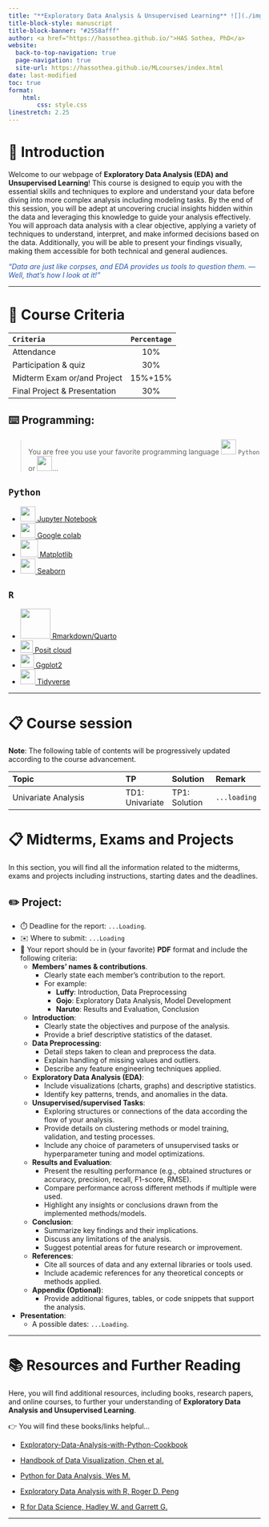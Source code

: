 ```yaml
---
title: "**Exploratory Data Analysis & Unsupervised Learning** ![](./img/AMS_logo.png#right){width=50pt style='position: relative; bottom: -5px'} ![](./img/itc.png#left){width=35pt style='position: relative; bottom: -5px'}"
title-block-style: manuscript
title-block-banner: "#2558afff"
author: <a href="https://hassothea.github.io/">HAS Sothea, PhD</a>
website:
  back-to-top-navigation: true
  page-navigation: true
  site-url: https://hassothea.github.io/MLcourses/index.html
date: last-modified
toc: true
format: 
    html:
        css: style.css
linestretch: 2.25
---
```


# 👋 Introduction

Welcome to our webpage of **Exploratory Data Analysis (EDA) and Unsupervised Learning**! This course is designed to equip you with the essential skills and techniques to explore and understand your data before diving into more complex analysis including modeling tasks. By the end of this session, you will be adept at uncovering crucial insights hidden within the data and leveraging this knowledge to guide your analysis effectively. You will approach data analysis with a clear objective, applying a variety of techniques to understand, interpret, and make informed decisions based on the data. Additionally, you will be able to present your findings visually, making them accessible for both technical and general audiences.

[*"Data are just like corpses, and EDA provides us tools to question them. — Well, that's how I look at it!"*]{style="color: #2558afff;"}

--------------

# 📝 Course Criteria

| **`Criteria`** | **`Percentage`** |
|:---------|:----------:|
|Attendance| 10% |
|Participation & quiz| 30% |
|Midterm Exam or/and Project| 15%+15% |
|Final Project & Presentation| 30% |


## ⌨️ Programming: 

> You are free you use your favorite programming language [![](./img/python.png){width=30px style="position: relative; bottom: 0px"}](https://www.python.org/){target="_blank"} `Python` or [![](./img/R_logo.png){width=30px style="position: relative; bottom: 0px"}](https://www.r-project.org/){target="_blank"}...


::: {.panel-tabset}
## `Python`

- [![](./img/jupyter.png){width=30px style="position: relative; bottom: 0px"} Jupyter Notebook](https://docs.jupyter.org/en/latest/){target="_blank"} 
- [![](./img/colab.png){width=30px style="position: relative; bottom: 0px"} Google colab](https://colab.research.google.com/){target="_blank"}
- [![](./img/plt_logo.png){width=35px style="position: relative; bottom: 0px"} Matplotlib](https://matplotlib.org/){target="_blank"}
- [![](./img/sns_logo.svg){width=30px style="position: relative; bottom: 0px"} Seaborn](https://seaborn.pydata.org/){target="_blank"}

## `R`

- [![](./img/quarto_logo.png){width=60px style="position: relative; bottom: 0px"} Rmarkdown/Quarto](https://quarto.org/){target="_blank"}
- [![](./img/posit_logo.png){width=25px style="position: relative; bottom: 0px"} Posit cloud](https://ggplot2.tidyverse.org/){target="_blank"}
- [![](./img/ggplot_logo.png){width=27px style="position: relative; bottom: 0px"} Ggplot2](https://ggplot2.tidyverse.org/){target="_blank"}
- [![](./img/tidyverse_logo.png){width=30px style="position: relative; bottom: 0px"} Tidyverse](https://www.tidyverse.org/){target="_blank"}

:::

-----------

# 📋 Course session

| **Note**: The following table of contents will be progressively updated according to the course advancement.

|              Topic             |  TP | Solution | Remark |
|:-------------------------------|:----|:---------|:-------|
| Univariate Analysis | TD1: Univariate  | TP1: Solution | `...loading` |

<!--](https://hassothea.github.io/EDA_ITC/TPs/TP3_Data_Preprocessing.html){target="_blank"} | [TP3-solution](https://hassothea.github.io/EDA_ITC/Solutions/TP3_Data_Preprocessing_sol.html){target="_blank"} | ✅ Completed | -->

# 📋 Midterms, Exams and Projects

In this section, you will find all the information related to the midterms, exams and projects including instructions, starting dates and the deadlines.

## ✏️ Project:

- ⏱️ Deadline for the report: `...Loading`.
- ✉️ Where to submit: `...Loading`
- 📝 Your report should be in (your favorite) **PDF** format and include the following criteria:
  - **Members' names & contributions**.
    - Clearly state each member’s contribution to the report.
    - For example:
      - **Luffy**: Introduction, Data Preprocessing
      - **Gojo**: Exploratory Data Analysis, Model Development
      - **Naruto**: Results and Evaluation, Conclusion
  - **Introduction**:
    - Clearly state the objectives and purpose of the analysis.
    - Provide a brief descriptive statistics of the dataset.
  - **Data Preprocessing**:
    - Detail steps taken to clean and preprocess the data.
    - Explain handling of missing values and outliers.
    - Describe any feature engineering techniques applied.
  - **Exploratory Data Analysis (EDA)**:
    - Include visualizations (charts, graphs) and descriptive statistics.
    - Identify key patterns, trends, and anomalies in the data.
  - **Unsupervised/supervised Tasks**:
    - Exploring structures or connections of the data according the flow of your analysis.
    - Provide details on clustering methods or model training, validation, and testing processes.
    - Include any choice of parameters of unsupervised tasks or hyperparameter tuning and model optimizations.
  - **Results and Evaluation**:
    - Present the resulting performance (e.g., obtained structures or accuracy, precision, recall, F1-score, RMSE).
    - Compare performance across different methods if multiple were used.
    - Highlight any insights or conclusions drawn from the implemented methods/models.
  - **Conclusion**:
    - Summarize key findings and their implications.
    - Discuss any limitations of the analysis.
    - Suggest potential areas for future research or improvement.
  - **References**:
    - Cite all sources of data and any external libraries or tools used.
    - Include academic references for any theoretical concepts or methods applied.
  - **Appendix (Optional)**:
    - Provide additional figures, tables, or code snippets that support the analysis.
- **Presentation**: 
  - A possible dates: `...Loading`.

------------

# 📚 Resources and Further Reading

Here, you will find additional resources, including books, research papers, and online courses, to further your understanding of **Exploratory Data Analysis and Unsupervised Learning**.

👉 You will find these books/links helpful...

- [Exploratory-Data-Analysis-with-Python-Cookbook](https://github.com/PacktPublishing/Exploratory-Data-Analysis-with-Python-Cookbook?tab=readme-ov-file){target="_blank"}

- [Handbook of Data Visualization, Chen et al.](https://haralick.org/DV/Handbook_of_Data_Visualization.pdf){target="_blank"}

- [Python for Data Analysis, Wes M.](https://wesmckinney.com/book/){target="_blank"}

- [Exploratory Data Analysis with R, Roger D. Peng](https://bookdown.org/rdpeng/exdata/){target="_blank"}

- [R for Data Science, Hadley W. and Garrett G.](https://batrachos.com/sites/default/files/pictures/Books/Wickham_Grolemund_2017_R%20for%20Data%20Science.pdf){target="_blank"}

------
